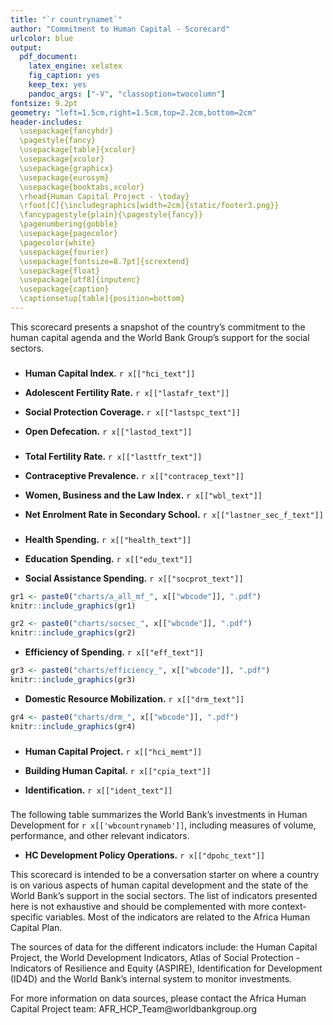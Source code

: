 ---
title: "`r countrynamet`"
author: "Commitment to Human Capital - Scorecard"
urlcolor: blue
output:
  pdf_document:
    latex_engine: xelatex
    fig_caption: yes
    keep_tex: yes
    pandoc_args: ["-V", "classoption=twocolumn"]
fontsize: 9.2pt
geometry: "left=1.5cm,right=1.5cm,top=2.2cm,bottom=2cm"
header-includes:
  \usepackage{fancyhdr}
  \pagestyle{fancy}
  \usepackage[table]{xcolor}
  \usepackage{xcolor}
  \usepackage{graphicx}
  \usepackage{eurosym}
  \usepackage{booktabs,xcolor}
  \rhead{Human Capital Project - \today}
  \rfoot[C]{\includegraphics[width=2cm]{static/footer3.png}}
  \fancypagestyle{plain}{\pagestyle{fancy}}
  \pagenumbering{gobble}
  \usepackage{pagecolor}
  \pagecolor{white}
  \usepackage{fourier}
  \usepackage[fontsize=8.7pt]{scrextend}
  \usepackage{float}
  \usepackage[utf8]{inputenc}
  \usepackage{caption}
  \captionsetup[table]{position=bottom}
---

\definecolor{bondiblue}{rgb}{0.0, 0.58, 0.71}
\newcommand\boldblue[1]{\textcolor{bondiblue}{\textbf{#1}}}

This scorecard presents a snapshot of the country's commitment to the human capital agenda and the World Bank Group's support for the social sectors. 
 

### \boldblue{I\small{NDICATORS IN THE AFRICA HUMAN CAPITAL PLAN}}###

* **Human Capital Index.**  `r x[["hci_text"]]`

* **Adolescent Fertility Rate.** `r x[["lastafr_text"]]`

* **Social Protection Coverage.** `r x[["lastspc_text"]]`

* **Open Defecation.** `r x[["lastod_text"]]`

### \boldblue{I\small{NDICATORS ON WOMEN'S EMPOWERMENT}}###

* **Total Fertility Rate.** `r x[["lasttfr_text"]]`

* **Contraceptive Prevalence.** `r x[["contracep_text"]]`

* **Women, Business and the Law Index.** `r x[["wbl_text"]]` 

* **Net Enrolment Rate in Secondary School.** `r x[["lastner_sec_f_text"]]`

### \boldblue{D\small{OMESTIC RESOURCE USE AND MOBILIZATION}}###

* **Health Spending.** `r x[["health_text"]]`

* **Education Spending.** `r x[["edu_text"]]`

* **Social Assistance Spending.** `r x[["socprot_text"]]`

```{r out.width = "100%", fig.align = "right", echo=FALSE}
gr1 <- paste0("charts/a_all_mf_", x[["wbcode"]], ".pdf")
knitr::include_graphics(gr1)
```

```{r out.width = "100%", out.height="120%", fig.align = "right", echo=FALSE, strip.white=TRUE}
gr2 <- paste0("charts/socsec_", x[["wbcode"]], ".pdf")
knitr::include_graphics(gr2)
```
\vspace{3mm}

* **Efficiency of Spending.** `r x[["eff_text"]]`

```{r out.width = "100%", out.height="50%", fig.align = "center", echo=FALSE, strip.white=TRUE}
gr3 <- paste0("charts/efficiency_", x[["wbcode"]], ".pdf")
knitr::include_graphics(gr3)
```

* **Domestic Resource Mobilization.** `r x[["drm_text"]]`

```{r out.width = "100%", out.height="50%", fig.align = "right", echo=FALSE}
gr4 <- paste0("charts/drm_", x[["wbcode"]], ".pdf")
knitr::include_graphics(gr4)
```

### \boldblue{O\small{THER RELEVANT INDICATORS }}#####

* **Human Capital Project.** `r x[["hci_memt"]]`

* **Building Human Capital.** `r x[["cpia_text"]]`

* **Identification.** `r x[["ident_text"]]`

### \boldblue{H\small{OW IS THE WORLD BANK SUPPORTING THE EFFORT?}}#####

The following table summarizes the World Bank's investments in Human Development for `r x[['wbcountrynameb']]`, including measures of volume, performance, and other relevant indicators.

\definecolor{asparagus}{RGB}{3, 158, 115}
\definecolor{blush}{RGB}{204 121 167}
\definecolor{arylideyellow}{RGB}{230 159 0}
\definecolor{blue(ncs)}{rgb}{0.0, 0.53, 0.74}
\definecolor{ashgrey}{rgb}{0.7, 0.75, 0.71}
\definecolor{bleudefrance}{rgb}{0.19, 0.55, 0.91}
\definecolor{iceberg}{rgb}{0.44, 0.65, 0.82}
\begin{table}[H]
\small
\begin{tabular}{lcccc}
`r rl[[1]]` \\ \hline
`r rl[[2]]` \\ \hline
`r rl[[3]]` \\ \hline
`r rl[[4]]` & `r x[["hdportfolio"]]` & `r x[["eduportfolio"]]` & `r x[["hnpportfolio"]]` & `r x[["spjportfolio"]]` \\ 
`r rl[[5]]` & `r x[["hdportfolio_share"]]` & `r x[["eduportfolio_share"]]` & `r x[["hnpportfolio_share"]]` & `r x[["spjportfolio_share"]]` \\ 
`r rl[[6]]` & `r x[["hdportfolio_share_diffmr"]]` & `r x[["eduportfolio_share_diffmr"]]` & `r x[["hnpportfolio_share_diffmr"]]` & `r x[["spjportfolio_share_diffmr"]]` \\ 
`r rl[[7]]` & `r x[["hdportfolio_share_diffmi"]]` & `r x[["eduportfolio_share_diffmi"]]` & `r x[["hnpportfolio_share_diffmi"]]` & `r x[["spjportfolio_share_diffmi"]]` \\ \hline
`r rl[[8]]` \\ \hline 
`r rl[[9]]` & `r x[["pipeline_hd"]]` & `r x[["pipeline_edu"]]` & `r x[["pipeline_hnp"]]` & `r x[["pipeline_spj"]]` \\ 
`r rl[[10]]` & `r x[["pipeline_hd_share"]]` & `r x[["pipeline_edu_share"]]` & `r x[["pipeline_hnp_share"]]` & `r x[["pipeline_spj_share"]]` \\ 
`r rl[[11]]` & `r x[["pipeline_hd_share_diffmr"]]` & `r x[["pipeline_edu_share_diffmr"]]` & `r x[["pipeline_hnp_share_diffmr"]]` & `r x[["pipeline_spj_share_diffmr"]]` \\ 
`r rl[[12]]` & `r x[["pipeline_hd_share_diffmi"]]` & `r x[["pipeline_edu_share_diffmi"]]` & `r x[["pipeline_hnp_share_diffmi"]]` & `r x[["pipeline_spj_share_diffmi"]]` \\ \hline
`r rl[[13]]` \\ \hline
`r rl[[14]]` & `r x[["do_performance_hd"]]` & `r x[["do_performance_edu"]]` & `r x[["do_performance_hnp"]]` & `r x[["do_performance_spj"]]` \\ 
`r rl[[15]]` & `r x[["do_performance_hd_diffmr"]]` & `r x[["do_performance_edu_diffmr"]]` & `r x[["do_performance_hnp_diffmr"]]` & `r x[["do_performance_spj_diffmr"]]` \\ 
`r rl[[16]]` & `r x[["do_performance_hd_diffmi"]]` & `r x[["do_performance_edu_diffmi"]]` & `r x[["do_performance_hnp_diffmi"]]` & `r x[["do_performance_spj_diffmi"]]` \\ 
`r rl[[17]]` & `r x[["percsatisfdo_hd"]]` & `r x[["percsatisfdo_edu"]]` & `r x[["percsatisfdo_hnp"]]` & `r x[["percsatisfdo_spj"]]` \\  \hline
`r rl[[18]]` & `r x[["ip_performance_hd"]]` & `r x[["ip_performance_edu"]]` & `r x[["ip_performance_hnp"]]` & `r x[["ip_performance_spj"]]` \\ 
`r rl[[19]]` & `r x[["ip_performance_hd_diffmr"]]` & `r x[["ip_performance_edu_diffmr"]]` & `r x[["ip_performance_hnp_diffmr"]]` & `r x[["ip_performance_spj_diffmr"]]` \\ 
`r rl[[20]]` & `r x[["ip_performance_hd_diffmi"]]` & `r x[["ip_performance_edu_diffmi"]]` & `r x[["ip_performance_hnp_diffmi"]]` & `r x[["ip_performance_spj_diffmi"]]` \\ 
`r rl[[21]]` & `r x[["percsatisfip_hd"]]` & `r x[["percsatisfip_edu"]]` & `r x[["percsatisfip_hnp"]]` & `r x[["percsatisfip_spj"]]` \\  \hline
`r rl[[22]]` & `r x[["disburratio_hd"]]` & `r x[["disburratio_edu"]]` & `r x[["disburratio_hnp"]]` & `r x[["disburratio_spj"]]` \\ 
`r rl[[23]]` & `r x[["disburratio_hd_diffmr"]]` & `r x[["disburratio_edu_diffmr"]]` & `r x[["disburratio_hnp_diffmr"]]` & `r x[["disburratio_spj_diffmr"]]` \\ 
`r rl[[24]]` & `r x[["disburratio_hd_diffmi"]]` & `r x[["disburratio_edu_diffmi"]]` & `r x[["disburratio_hnp_diffmi"]]` & `r x[["disburratio_spj_diffmi"]]` \\ \hline
`r rl[[25]]` \\ \hline
`r rl[[26]]` & `r x[["avgsize_hd"]]` & `r x[["avgsize_edu"]]` & `r x[["avgsize_hnp"]]` & `r x[["avgsize_spj"]]` \\ 
`r rl[[27]]` & `r x[["avgsize_hd_diffmr"]]` & `r x[["avgsize_edu_diffmr"]]` & `r x[["avgsize_hnp_diffmr"]]` & `r x[["avgsize_spj_diffmr"]]` \\ 
`r rl[[28]]` & `r x[["avgsize_hd_diffmi"]]` & `r x[["avgsize_edu_diffmi"]]` & `r x[["avgsize_hnp_diffmi"]]` & `r x[["avgsize_spj_diffmi"]]` \\  \hline
`r rl[[29]]` & `r x[["crossgpshare_hd"]]` & `r x[["crossgpshare_edu"]]` & `r x[["crossgpshare_hnp"]]` & `r x[["crossgpshare_spj"]]` \\ 
`r rl[[30]]` & `r x[["crossgpshare_hd_diffmr"]]` & `r x[["crossgpshare_edu_diffmr"]]` & `r x[["crossgpshare_hnp_diffmr"]]` & `r x[["crossgpshare_spj_diffmr"]]` \\ 
`r rl[[31]]` & `r x[["crossgpshare_hd_diffmi"]]` & `r x[["crossgpshare_edu_diffmi"]]` & `r x[["crossgpshare_hnp_diffmi"]]` & `r x[["crossgpshare_spj_diffmi"]]` \\ \hline
\end{tabular}
\caption*{Note: a) \colorbox{blush}{Pink} indicates that the value is within the first tercile of the distribution for all the countries. \colorbox{arylideyellow}{Orange} indicates that the value is within the second tercile. \colorbox{asparagus}{Green} indicates that it is within the third tercile. b) FY20 lending program includes only projects rated A and B. c) DO and IP are on a scale of 1 to 6 where 1 is Highly Unsatisfactory and 6 is Highly Satisfactory. d) Data as of September 30, 2019.}
\end{table}

* **HC Development Policy Operations.** `r x[["dpohc_text"]]`


\vspace{-3mm}
\noindent\rule{9cm}{0.4pt}
This scorecard is intended to be a conversation starter on where a country is on various aspects of human capital development and the state of the World Bank's support in the social sectors. The list of indicators presented here is not exhaustive and should be complemented with more context-specific variables. Most of the indicators are related to the Africa Human Capital Plan.
&nbsp;


The sources of data for the different indicators include: the Human Capital Project, the World Development Indicators, Atlas of Social Protection - Indicators of Resilience and Equity (ASPIRE), Identification for Development (ID4D) and the World Bank's internal system to monitor investments.
&nbsp;

For more information on data sources, please contact the Africa Human Capital Project team: AFR_HCP_Team@worldbankgroup.org 
